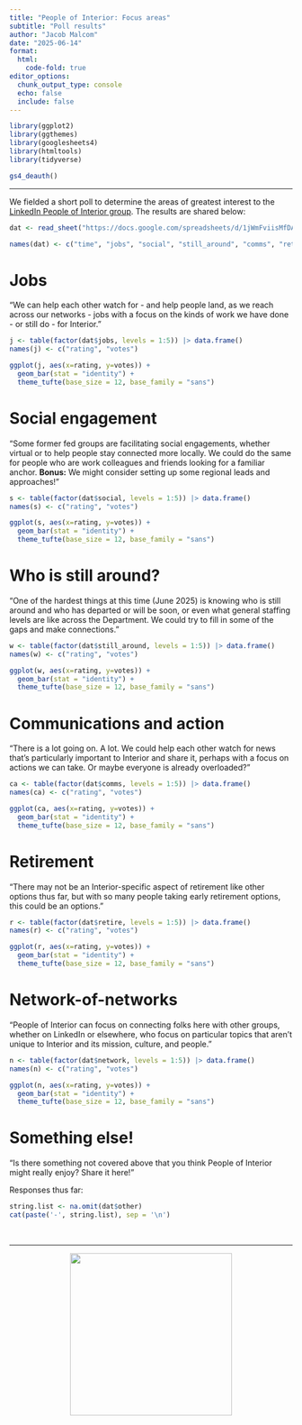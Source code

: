 ```yaml
---
title: "People of Interior: Focus areas"
subtitle: "Poll results"
author: "Jacob Malcom"
date: "2025-06-14"
format: 
  html:
    code-fold: true
editor_options: 
  chunk_output_type: console
  echo: false
  include: false
---
```


```r
library(ggplot2)
library(ggthemes)
library(googlesheets4)
library(htmltools)
library(tidyverse)

gs4_deauth()
```

----

We fielded a short poll to determine the areas of greatest interest to the [LinkedIn People of Interior group](https://www.linkedin.com/groups/13267119/). The results are shared below:


```r
dat <- read_sheet("https://docs.google.com/spreadsheets/d/1jWmFviisMfDAYlNbXgpNAR12zkll-tqnYhcG6SuLJF8/edit?usp=sharing")

names(dat) <- c("time", "jobs", "social", "still_around", "comms", "retire", "network", "other")
```

# Jobs
"We can help each other watch for - and help people land, as we reach across our networks - jobs with a focus on the kinds of work we have done - or still do - for Interior."

```r
j <- table(factor(dat$jobs, levels = 1:5)) |> data.frame()
names(j) <- c("rating", "votes")

ggplot(j, aes(x=rating, y=votes)) +
  geom_bar(stat = "identity") +
  theme_tufte(base_size = 12, base_family = "sans")
```

# Social engagement
"Some former fed groups are facilitating social engagements, whether virtual or to help people stay connected more locally. We could do the same for people who are work colleagues and friends looking for a familiar anchor. **Bonus:** We might consider setting up some regional leads and approaches!"

```r
s <- table(factor(dat$social, levels = 1:5)) |> data.frame()
names(s) <- c("rating", "votes")

ggplot(s, aes(x=rating, y=votes)) +
  geom_bar(stat = "identity") +
  theme_tufte(base_size = 12, base_family = "sans")
```

# Who is still around?
"One of the hardest things at this time (June 2025) is knowing who is still around and who has departed or will be soon, or even what general staffing levels are like across the Department. We could try to fill in some of the gaps and make connections."

```r
w <- table(factor(dat$still_around, levels = 1:5)) |> data.frame()
names(w) <- c("rating", "votes")

ggplot(w, aes(x=rating, y=votes)) +
  geom_bar(stat = "identity") +
  theme_tufte(base_size = 12, base_family = "sans")
```

# Communications and action
"There is a lot going on. A lot. We could help each other watch for news that's particularly important to Interior and share it, perhaps with a focus on actions we can take. Or maybe everyone is already overloaded?"

```r
ca <- table(factor(dat$comms, levels = 1:5)) |> data.frame()
names(ca) <- c("rating", "votes")

ggplot(ca, aes(x=rating, y=votes)) +
  geom_bar(stat = "identity") +
  theme_tufte(base_size = 12, base_family = "sans")
```

# Retirement
"There may not be an Interior-specific aspect of retirement like other options thus far, but with so many people taking early retirement options, this could be an options."

```r
r <- table(factor(dat$retire, levels = 1:5)) |> data.frame()
names(r) <- c("rating", "votes")

ggplot(r, aes(x=rating, y=votes)) +
  geom_bar(stat = "identity") +
  theme_tufte(base_size = 12, base_family = "sans")
```

# Network-of-networks
"People of Interior can focus on connecting folks here with other groups, whether on LinkedIn or elsewhere, who focus on particular topics that aren't unique to Interior and its mission, culture, and people."

```r
n <- table(factor(dat$network, levels = 1:5)) |> data.frame()
names(n) <- c("rating", "votes")

ggplot(n, aes(x=rating, y=votes)) +
  geom_bar(stat = "identity") +
  theme_tufte(base_size = 12, base_family = "sans")
```

# Something else!
"Is there something not covered above that you think People of Interior might really enjoy? Share it here!"

Responses thus far:

```r
string.list <- na.omit(dat$other)
cat(paste('-', string.list), sep = '\n')
```

<br>

----
<center>
[![](NI_logo.png){width=3in}](https://www.nextinterior.org)
</center>
